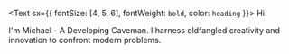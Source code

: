 <Text sx={{ fontSize: [4, 5, 6], fontWeight: `bold`, color: `heading` }}>
  Hi.
</Text>

I'm Michael - A Developing Caveman.  I harness oldfangled creativity and innovation to confront modern problems.
